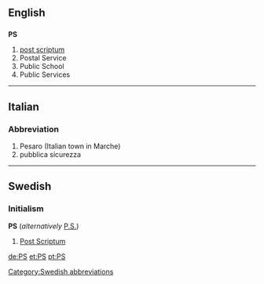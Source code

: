 ==English==
==={{initialism}}===
'''PS'''

#[[post scriptum]]
#Postal Service
#Public School
#Public Services

----

==Italian==
===Abbreviation===

# Pesaro (Italian town in Marche)
# pubblica sicurezza
----
==Swedish==
===Initialism===
'''PS''' (''alternatively'' [[P.S.]])

#[[Post Scriptum]]

[[Category:Swedish abbreviations]]

[[de:PS]]
[[et:PS]]
[[pt:PS]]